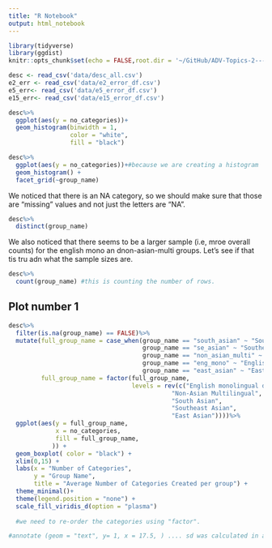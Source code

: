 ```yaml
---
title: "R Notebook"
output: html_notebook
---
```


 

```r
library(tidyverse)
library(ggdist)
knitr::opts_chunk$set(echo = FALSE,root.dir = '~/GitHub/ADV-Topics-2---DSR-w-R/Data Exercise/DE3')

```

```r

desc <- read_csv('data/desc_all.csv')
e2_err <- read_csv('data/e2_error_df.csv') 
e5_err<- read_csv('data/e5_error_df.csv')
e15_err<- read_csv('data/e15_error_df.csv')

```

```r
desc%>%
  ggplot(aes(y = no_categories))+
  geom_histogram(binwidth = 1,
                 color = "white", 
                 fill = "black")

```
```r
desc%>%
  ggplot(aes(y = no_categories))+#because we are creating a histogram
  geom_histogram() + 
  facet_grid(~group_name)

```
We noticed that there is an NA category, so we should make sure that those are "missing" values and not just the letters are "NA". 

```r
desc%>%
  distinct(group_name)
```
We also noticed that there seems to be a larger sample (i.e, mroe overall counts) for the english mono an dnon-asian-multi groups. Let's see if that tis tru adn what the sample sizes are. 

```r
desc%>%
  count(group_name) #this is counting the number of rows.
```

## Plot number 1 

```r
desc%>%
  filter(is.na(group_name) == FALSE)%>%
  mutate(full_group_name = case_when(group_name == "south_asian" ~ "South Asian",
                                     group_name == "se_asian" ~ "Southeast Asian",
                                     group_name == "non_asian_multi" ~ "Non-Asian Multilingual",
                                     group_name == "eng_mono" ~ "English monolingual diverse",
                                     group_name == "east_asian" ~ "East Asian"),
         full_group_name = factor(full_group_name, 
                                  levels = rev(c("English monolingual diverse",
                                             "Non-Asian Multilingual",
                                             "South Asian",
                                             "Southeast Asian",
                                             "East Asian"))))%>%
  ggplot(aes(y = full_group_name,
             x = no_categories,
             fill = full_group_name,
            )) + 
  geom_boxplot( color = "black") + 
  xlim(0,15) + 
  labs(x = "Number of Categories", 
       y = "Group Name",
       title = "Average Number of Categories Created per group") + 
  theme_minimal()+
  theme(legend.position = "none") + 
  scale_fill_viridis_d(option = "plasma")
  
  #we need to re-order the categories using "factor".

#annotate (geom = "text", y= 1, x = 17.5, ) .... sd was calculated in an earlier chunk. 

```

